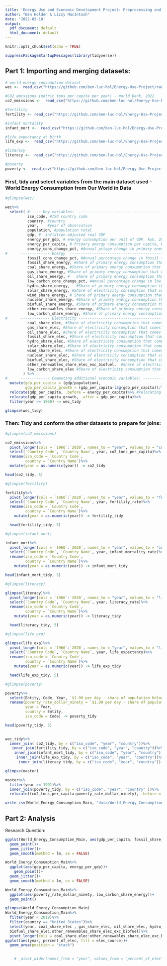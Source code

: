 ```yaml
---
title: 'Energy Use and Economic Development Project: Preprocessing and Data Wrangling'
author: "Ben Holden & Lizzy MacIntosh"
date: '2022-02-10'
output:
  pdf_document: default
  html_document: default
---
```


```r
knitr::opts_chunk$set(echo = TRUE)
```

```r
suppressPackageStartupMessages(library(tidyverse))
```

## Part 1: Importing and merging datasets:

```r

# world energy consumption dataset
wec <-  read_csv("https://github.com/ben-luc-hol/Energy-Use-Project/raw/main/data/world_energy_consumption.csv")

#CO2 emissions (metric tons per capita per year) - World Bank, 2022
co2_emissions <-  read_csv("https://github.com/ben-luc-hol/Energy-Use-Project/raw/main/data/CO2_emissions.csv")

#fertility
fertility <- read_csv("https://github.com/ben-luc-hol/Energy-Use-Project/raw/main/data/fertility_rate.csv")

#infant mortality
infant_mort <-  read_csv("https://github.com/ben-luc-hol/Energy-Use-Project/raw/main/data/infant_mortality.csv")

#life expectancy at birth
life_exp <-  read_csv("https://github.com/ben-luc-hol/Energy-Use-Project/raw/main/data/life_exp.csv")

#literacy
literacy <-  read_csv("https://github.com/ben-luc-hol/Energy-Use-Project/raw/main/data/literacy.csv")

#poverty
poverty <-  read_csv("https://github.com/ben-luc-hol/Energy-Use-Project/raw/main/data/poverty.csv")

```


### First, tidy and select variables from the main dataset used -- World Energy Consumption from Our World in Data
```r
#glimpse(wec)

wec%>%
  select( #----- Key variables:  --------------------------------------------
          iso_code, #ISO country code
          country, #country
          year,    #year of observation
          population, #population total
          gdp, #  inflation-adjusted real GDP
          energy_per_gdp, # energy consumption per unit of GDP, kwh, 2011 dollars
          energy_per_capita, # Primary energy consumption per capita, kwh/year
          energy_cons_change_pct, #Annual pctage change in primary energy consumption	
#      ------------- Energy  -----------------------------------------------
          fossil_cons_change_pct, #Annual percentage change in fossil fuel consumption	
          fossil_share_energy, #Share of primary energy consumption that comes from fossil fuels	
          coal_share_energy, #Share of primary energy consumption that comes from coal	
          gas_share_energy, #Share of primary energy consumption that comes from gas	
          oil_share_energy, #	Share of primary energy consumption that comes from oil	
          low_carbon_cons_change_pct, #Annual percentage change in low-carbon energy consumption	
          hydro_share_energy,	#Share of primary energy consumption that comes from hydropower	
          solar_share_energy, #Share of electricity consumption that comes from solar	
          wind_share_energy, # Share of primary energy consumption that comes from wind	
          nuclear_share_energy, #Share of primary energy consumption that comes from other renewables	
          biofuel_share_energy, #Share of primary energy consumption that comes from biofuels	
          other_renewables_share_energy, #Share of primary energy consumption that comes from other renewables
          low_carbon_share_energy, #Share of primary energy consumption that comes from low-carbon sources (sum of primary energy from renewables and nuclear)		
#      ------------- Electricity -----------------------------------------------
          coal_share_elec, #Share of electricity consumption that comes from coal
          gas_share_elec, #Share of electricity consumption that comes from gas	
          oil_share_elec, #Share of electricity consumption that comes from oil	
          fossil_share_elec, #Share of electricity consumption that comes from fossil fuels (coal, oil and gas combined)	
          hydro_share_elec, #Share of electricity consumption that comes from hydropower	
          solar_share_elec, #Share of electricity consumption that comes from solar	
          wind_share_elec, #Share of electricity consumption that comes from wind	
          nuclear_share_elec, #Share of electricity consumption that comes from nuclear power	
          biofuel_share_elec, #Share of electricity consumption that comes from biofuels	
          other_renewables_share_elec_exc_biofuel,	#Share of electricity consumption that comes from other renewables excluding biofuels	
          low_carbon_share_elec #Share of electricity consumption that comes from low-carbon sources. This is the sum of electricity from renewables and nuclear		
        ) %>%
#      ------------- Computing additional economic variables: ----------------------------------------------
  mutate(gdp_per_capita = (gdp/population),
         gdp_per_capita_growth = (gdp_per_capita-lag(gdp_per_capita))/lag(gdp_per_capita))%>% #creating a GDP per capita variable
  relocate(gdp_per_capita, .before = energy_per_capita)%>% #relocating variables
  relocate(gdp_per_capita_growth, .after = gdp_per_capita)%>%
  filter(year >= 1960) -> wec_tidy

glimpse(wec_tidy)

```

### Then: Tidy and conform the other datasets to prepare for joins:

```r
#glimpse(co2_emissions)

co2_emissions%>%
  pivot_longer(cols = `1960`:`2020`, names_to = "year", values_to = "co2_tons_per_capita")%>%
  select(`Country Code`, `Country Name`, year, co2_tons_per_capita)%>%
  rename(iso_code = `Country Code`,
         country = `Country Name`)%>%
  mutate(year = as.numeric(year)) -> co2_tidy

head(co2_tidy, 5)

```

```r
#glimpse(fertility)

fertility%>%
  pivot_longer(cols = `1960`:`2020`, names_to = "year", values_to = "fertility_rate")%>%
  select(`Country Code`, `Country Name`, year, fertility_rate)%>%
  rename(iso_code = `Country Code`,
         country = `Country Name`)%>%
    mutate(year = as.numeric(year)) -> fertility_tidy

  head(fertility_tidy, 5)
```
```r
#glimpse(infant_mort)

infant_mort%>%
  pivot_longer(cols = `1960`:`2020`, names_to = "year", values_to = "infant_mortality_rate")%>%
  select(`Country Code`, `Country Name`, year, infant_mortality_rate)%>%
  rename(iso_code = `Country Code`,
         country = `Country Name`)%>%
    mutate(year = as.numeric(year)) -> infant_mort_tidy

head(infant_mort_tidy, 5)
```
```r
#glimpse(literacy)

glimpse(literacy)%>%
  pivot_longer(cols = `1960`:`2020`, names_to = "year", values_to = "literacy_rate")%>%
  select(`Country Code`, `Country Name`, year, literacy_rate)%>%
  rename(iso_code = `Country Code`,
         country = `Country Name`)%>%
    mutate(year = as.numeric(year)) -> literacy_tidy

  head(literacy_tidy, 5)
```
```r
#glimpse(life_exp)

glimpse(life_exp)%>%
  pivot_longer(cols = `1960`:`2020`, names_to = "year", values_to = "life_expectancy")%>%
  select(`Country Code`, `Country Name`, year, life_expectancy)%>%
  rename(iso_code = `Country Code`,
         country = `Country Name`)%>%
    mutate(year = as.numeric(year)) -> life_exp_tidy

  head(life_exp_tidy, 5)
```


```r
#glimpse(poverty)

poverty%>%
  select(Entity, Code, Year, `$1.90 per day - share of population below poverty line`)%>%
  rename(poverty_rate_dollar_ninety = `$1.90 per day - share of population below poverty line`,
         year = Year,
         country = Entity,
         iso_code = Code) -> poverty_tidy

head(poverty_tidy, 5)
  

```

```r
wec_tidy%>%
  inner_join( co2_tidy, by = c("iso_code", "year", "country"))%>%
   inner_join(fertility_tidy, by = c("iso_code", "year", "country"))%>%
    inner_join(infant_mort_tidy, by = c("iso_code", "year", "country")) %>%
     inner_join(life_exp_tidy, by = c("iso_code", "year", "country"))%>%
      inner_join(literacy_tidy, by = c("iso_code", "year", "country")) -> master

glimpse(master)

```

```r
master%>%
  filter(year >= 1991)%>%
  inner_join(poverty_tidy, by = c("iso_code", "year", "country" ))%>%
  relocate((co2_tons_per_capita:poverty_rate_dollar_ninety), .before = gdp) -> World_Energy_Consumption_Main

write_csv(World_Energy_Consumption_Main, "data/World_Energy_Consumption_Main.csv")

```





## Part 2: Analysis

Research Question:



```r
ggplot(World_Energy_Consumption_Main, aes(gdp_per_capita, fossil_share_energy, color = ()))+
  geom_point()+
  geom_jitter()+
  geom_smooth(method = lm, se = FALSE)
```

```r
World_Energy_Consumption_Main%>%
  ggplot(aes(gdp_per_capita, energy_per_gdp))+
    geom_point()+
  geom_jitter()+
  geom_smooth(method = lm, se = FALSE)


```

```r
World_Energy_Consumption_Main%>%
  ggplot(aes(poverty_rate_dollar_ninety, low_carbon_share_energy))+
  geom_point()
```




```r
glimpse(World_Energy_Consumption_Main)
World_Energy_Consumption_Main%>%
  filter(year < 2019)%>%
  filter(country == "United States")%>%
  select(year, coal_share_elec , gas_share_elec, oil_share_elec, hydro_share_elec, solar_share_elec, wind_share_elec, nuclear_share_elec, 
  biofuel_share_elec,other_renewables_share_elec_exc_biofuel)%>%
  pivot_longer(cols = coal_share_elec:other_renewables_share_elec_exc_biofuel, names_to = "elec_source", values_to = "percent_of_elec")%>%
ggplot(aes(year, percent_of_elec, fill = elec_source))+
  geom_area(position = "stack")
  

    #  pivot_wider(names_from = "year", values_from = "percent_of_elec")%>%
```

